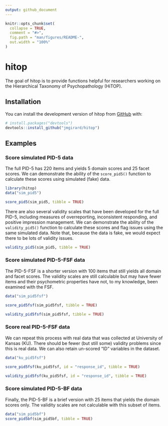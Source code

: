 ```yaml
---
output: github_document
---
```


<!-- README.md is generated from README.Rmd. Please edit that file -->

```r
knitr::opts_chunk$set(
  collapse = TRUE,
  comment = "#>",
  fig.path = "man/figures/README-",
  out.width = "100%"
)
```

# hitop

<!-- badges: start -->
<!-- badges: end -->

The goal of hitop is to provide functions helpful for researchers working on the Hierarchical Taxonomy of Psychopathology (HiTOP).

## Installation

You can install the development version of hitop from [GitHub](https://github.com/) with:

``` r
# install.packages("devtools")
devtools::install_github("jmgirard/hitop")
```

## Examples

### Score simulated PID-5 data

The full PID-5 has 220 items and yields 5 domain scores and 25 facet scores. We can demonstrate the ability of the `score_pid5()` function to calculate these scores using simulated (fake) data.

```r
library(hitop)
data("sim_pid5")

score_pid5(sim_pid5, tibble = TRUE)
```

There are also several validity scales that have been developed for the full PID-5, including measures of overreporting, inconsistent responding, and positive impression management. We can demonstrate the ability of the `validity_pid5()` function to calculate these scores and flag issues using the same simulated data. Note that, because the data is fake, we would expect there to be lots of validity issues.

```r
validity_pid5(sim_pid5, tibble = TRUE)
```

### Score simulated PID-5-FSF data

The PID-5-FSF is a shorter version with 100 items that still yields all domain and facet scores. The validity scales are still calculable but may have fewer items and their psychometric properties have not, to my knowledge, been examined with the FSF.

```r
data("sim_pid5fsf")

score_pid5fsf(sim_pid5fsf, tibble = TRUE)

validity_pid5fsf(sim_pid5fsf, tibble = TRUE)
```

### Score real PID-5-FSF data

We can repeat this process with real data that was collected at University of Kansas (KU). There should be fewer (but still some) validity problems since this is real data. We can also retain un-scored "ID" variables in the dataset.

```r
data("ku_pid5fsf")

score_pid5fsf(ku_pid5fsf, id = "response_id", tibble = TRUE)

validity_pid5fsf(ku_pid5fsf, id = "response_id", tibble = TRUE)
```

### Score simulated PID-5-BF data

Finally, the PID-5-BF is a brief version with 25 items that yields the domain scores only. The validity scales are not calculable with this subset of items. 

```r
data("sim_pid5bf")
score_pid5bf(sim_pid5bf, tibble = TRUE)
```
